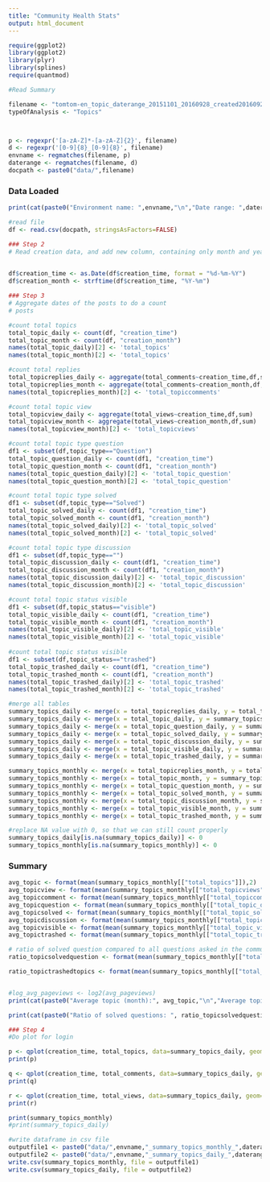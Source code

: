 ```yaml
---
title: "Community Health Stats"
output: html_document
---
```


```r
require(ggplot2)
library(ggplot2)
library(plyr)
library(splines)
require(quantmod)
```


```r
#Read Summary

filename <- "tomtom-en_topic_daterange_20151101_20160928_created20160929_131249.csv"
typeOfAnalysis <- "Topics"



p <- regexpr('[a-zA-Z]*-[a-zA-Z]{2}', filename)
d <- regexpr('[0-9]{8}_[0-9]{8}', filename)
envname <- regmatches(filename, p)
daterange <- regmatches(filename, d)
docpath <- paste0("data/",filename)


```


### Data Loaded
```r

print(cat(paste0("Environment name: ",envname,"\n","Date range: ",daterange,"\n","\n","Filename: ",filename,"\n","Analysis type: ", typeOfAnalysis,"\n")))
```

```r

#read file
df <- read.csv(docpath, stringsAsFactors=FALSE)

```


```r
### Step 2
# Read creation data, and add new column, containing only month and year

 
df$creation_time <- as.Date(df$creation_time, format = "%d-%m-%Y")
df$creation_month <- strftime(df$creation_time, "%Y-%m")


```


```r
### Step 3
# Aggregate dates of the posts to do a count
# posts 

#count total topics
total_topic_daily <- count(df, "creation_time")
total_topic_month <- count(df, "creation_month")
names(total_topic_daily)[2] <- 'total_topics'
names(total_topic_month)[2] <- 'total_topics'

#count total replies
total_topicreplies_daily <- aggregate(total_comments~creation_time,df,sum)
total_topicreplies_month <- aggregate(total_comments~creation_month,df,sum)
names(total_topicreplies_month)[2] <- 'total_topiccomments'

#count total topic view
total_topicview_daily <- aggregate(total_views~creation_time,df,sum)
total_topicview_month <- aggregate(total_views~creation_month,df,sum)
names(total_topicview_month)[2] <- 'total_topicviews'

#count total topic type question
df1 <- subset(df,topic_type=="Question")
total_topic_question_daily <- count(df1, "creation_time")
total_topic_question_month <- count(df1, "creation_month")
names(total_topic_question_daily)[2] <- 'total_topic_question'
names(total_topic_question_month)[2] <- 'total_topic_question'

#count total topic type solved
df1 <- subset(df,topic_type=="Solved")
total_topic_solved_daily <- count(df1, "creation_time")
total_topic_solved_month <- count(df1, "creation_month")
names(total_topic_solved_daily)[2] <- 'total_topic_solved'
names(total_topic_solved_month)[2] <- 'total_topic_solved'

#count total topic type discussion
df1 <- subset(df,topic_type=="")
total_topic_discussion_daily <- count(df1, "creation_time")
total_topic_discussion_month <- count(df1, "creation_month")
names(total_topic_discussion_daily)[2] <- 'total_topic_discussion'
names(total_topic_discussion_month)[2] <- 'total_topic_discussion'

#count total topic status visible
df1 <- subset(df,topic_status=="visible")
total_topic_visible_daily <- count(df1, "creation_time")
total_topic_visible_month <- count(df1, "creation_month")
names(total_topic_visible_daily)[2] <- 'total_topic_visible'
names(total_topic_visible_month)[2] <- 'total_topic_visible'
 
#count total topic status visible
df1 <- subset(df,topic_status=="trashed")
total_topic_trashed_daily <- count(df1, "creation_time")
total_topic_trashed_month <- count(df1, "creation_month")
names(total_topic_trashed_daily)[2] <- 'total_topic_trashed'
names(total_topic_trashed_month)[2] <- 'total_topic_trashed'

#merge all tables
summary_topics_daily <- merge(x = total_topicreplies_daily, y = total_topicview_daily, by = "creation_time", all = TRUE)
summary_topics_daily <- merge(x = total_topic_daily, y = summary_topics_daily, by = "creation_time", all = TRUE)
summary_topics_daily <- merge(x = total_topic_question_daily, y = summary_topics_daily, by = "creation_time", all = TRUE)
summary_topics_daily <- merge(x = total_topic_solved_daily, y = summary_topics_daily, by = "creation_time", all = TRUE)
summary_topics_daily <- merge(x = total_topic_discussion_daily, y = summary_topics_daily, by = "creation_time", all = TRUE)
summary_topics_daily <- merge(x = total_topic_visible_daily, y = summary_topics_daily, by = "creation_time", all = TRUE)
summary_topics_daily <- merge(x = total_topic_trashed_daily, y = summary_topics_daily, by = "creation_time", all = TRUE)

summary_topics_monthly <- merge(x = total_topicreplies_month, y = total_topicview_month, by = "creation_month", all = TRUE)
summary_topics_monthly <- merge(x = total_topic_month, y = summary_topics_monthly, by = "creation_month", all = TRUE)
summary_topics_monthly <- merge(x = total_topic_question_month, y = summary_topics_monthly, by = "creation_month", all = TRUE)
summary_topics_monthly <- merge(x = total_topic_solved_month, y = summary_topics_monthly, by = "creation_month", all = TRUE)
summary_topics_monthly <- merge(x = total_topic_discussion_month, y = summary_topics_monthly, by = "creation_month", all = TRUE)
summary_topics_monthly <- merge(x = total_topic_visible_month, y = summary_topics_monthly, by = "creation_month", all = TRUE)
summary_topics_monthly <- merge(x = total_topic_trashed_month, y = summary_topics_monthly, by = "creation_month", all = TRUE)

#replace NA value with 0, so that we can still count properly
summary_topics_daily[is.na(summary_topics_daily)] <- 0
summary_topics_monthly[is.na(summary_topics_monthly)] <- 0


```

### Summary
```r

avg_topic <- format(mean(summary_topics_monthly[["total_topics"]]),2)
avg_topicview <- format(mean(summary_topics_monthly[["total_topicviews"]]),2)
avg_topiccomment <- format(mean(summary_topics_monthly[["total_topiccomments"]]),2)
avg_topicquestion <- format(mean(summary_topics_monthly[["total_topic_question"]]),2)
avg_topicsolved <- format(mean(summary_topics_monthly[["total_topic_solved"]]),2)
avg_topicdiscussion <- format(mean(summary_topics_monthly[["total_topic_discussion"]]),2)
avg_topicvisible <- format(mean(summary_topics_monthly[["total_topic_visible"]]),2)
avg_topictrashed <- format(mean(summary_topics_monthly[["total_topic_trashed"]]),2)

# ratio of solved question compared to all questions asked in the community
ratio_topicsolvedquestion <- format(mean(summary_topics_monthly[["total_topic_solved"]]/(summary_topics_monthly[["total_topic_question"]]+summary_topics_monthly[["total_topic_solved"]])),2)

ratio_topictrashedtopics <- format(mean(summary_topics_monthly[["total_topic_trashed"]]/summary_topics_monthly[["total_topics"]]),2)


#log_avg_pageviews <- log2(avg_pageviews)
print(cat(paste0("Average topic (month):", avg_topic,"\n","Average topic question (month): ", avg_topicquestion,"\n","Average topic solved (month): ", avg_topicsolved,"\n","Average topic discussion (month): ", avg_topicdiscussion,"\n","Average topic replies (month): ", avg_topiccomment,"\n","Average topic views (month): ", avg_topicview,"\n","Average topic visible (month): ", avg_topicvisible,"\n","Average topic trashed (month): ", avg_topictrashed,"\n")))

print(cat(paste0("Ratio of solved questions: ", ratio_topicsolvedquestion,"\n","Ratio of trashed topics: ", ratio_topictrashedtopics,"\n")))

```

```r
### Step 4
#Do plot for login

p <- qplot(creation_time, total_topics, data=summary_topics_daily, geom=c("point", "smooth"), main="Total Topics",  xlab="month", ylab="#Topic")
print(p)

q <- qplot(creation_time, total_comments, data=summary_topics_daily, geom=c("point", "smooth"), main="Total Topics Comments",  xlab="month", ylab="#Topic Comments")
print(q)

r <- qplot(creation_time, total_views, data=summary_topics_daily, geom=c("point", "smooth"), main="Total Topics Views",  xlab="month", ylab="#Topic View")
print(r)

```

```r

print(summary_topics_monthly)
#print(summary_topics_daily)

#write dataframe in csv file
outputfile1 <- paste0("data/",envname,"_summary_topics_monthly_",daterange,".csv")
outputfile2 <- paste0("data/",envname,"_summary_topics_daily_",daterange,".csv")
write.csv(summary_topics_monthly, file = outputfile1)
write.csv(summary_topics_daily, file = outputfile2)

```
